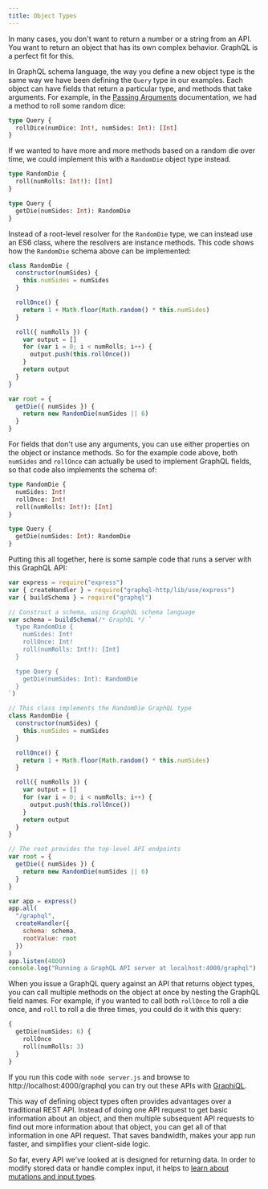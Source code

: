 ```yaml
---
title: Object Types
---
```


In many cases, you don't want to return a number or a string from an API. You
want to return an object that has its own complex behavior. GraphQL is a perfect
fit for this.

In GraphQL schema language, the way you define a new object type is the same way
we have been defining the `Query` type in our examples. Each object can have
fields that return a particular type, and methods that take arguments. For
example, in the [Passing Arguments](/graphql-js/passing-arguments/)
documentation, we had a method to roll some random dice:

```graphql
type Query {
  rollDice(numDice: Int!, numSides: Int): [Int]
}
```

If we wanted to have more and more methods based on a random die over time, we
could implement this with a `RandomDie` object type instead.

```graphql
type RandomDie {
  roll(numRolls: Int!): [Int]
}

type Query {
  getDie(numSides: Int): RandomDie
}
```

Instead of a root-level resolver for the `RandomDie` type, we can instead use an
ES6 class, where the resolvers are instance methods. This code shows how the
`RandomDie` schema above can be implemented:

```js
class RandomDie {
  constructor(numSides) {
    this.numSides = numSides
  }

  rollOnce() {
    return 1 + Math.floor(Math.random() * this.numSides)
  }

  roll({ numRolls }) {
    var output = []
    for (var i = 0; i < numRolls; i++) {
      output.push(this.rollOnce())
    }
    return output
  }
}

var root = {
  getDie({ numSides }) {
    return new RandomDie(numSides || 6)
  }
}
```

For fields that don't use any arguments, you can use either properties on the
object or instance methods. So for the example code above, both `numSides` and
`rollOnce` can actually be used to implement GraphQL fields, so that code also
implements the schema of:

```graphql
type RandomDie {
  numSides: Int!
  rollOnce: Int!
  roll(numRolls: Int!): [Int]
}

type Query {
  getDie(numSides: Int): RandomDie
}
```

Putting this all together, here is some sample code that runs a server with this
GraphQL API:

```js
var express = require("express")
var { createHandler } = require("graphql-http/lib/use/express")
var { buildSchema } = require("graphql")

// Construct a schema, using GraphQL schema language
var schema = buildSchema(/* GraphQL */ `
  type RandomDie {
    numSides: Int!
    rollOnce: Int!
    roll(numRolls: Int!): [Int]
  }

  type Query {
    getDie(numSides: Int): RandomDie
  }
`)

// This class implements the RandomDie GraphQL type
class RandomDie {
  constructor(numSides) {
    this.numSides = numSides
  }

  rollOnce() {
    return 1 + Math.floor(Math.random() * this.numSides)
  }

  roll({ numRolls }) {
    var output = []
    for (var i = 0; i < numRolls; i++) {
      output.push(this.rollOnce())
    }
    return output
  }
}

// The root provides the top-level API endpoints
var root = {
  getDie({ numSides }) {
    return new RandomDie(numSides || 6)
  }
}

var app = express()
app.all(
  "/graphql",
  createHandler({
    schema: schema,
    rootValue: root
  })
)
app.listen(4000)
console.log("Running a GraphQL API server at localhost:4000/graphql")
```

When you issue a GraphQL query against an API that returns object types, you can
call multiple methods on the object at once by nesting the GraphQL field names.
For example, if you wanted to call both `rollOnce` to roll a die once, and
`roll` to roll a die three times, you could do it with this query:

```graphql
{
  getDie(numSides: 6) {
    rollOnce
    roll(numRolls: 3)
  }
}
```

If you run this code with `node server.js` and browse to
http://localhost:4000/graphql you can try out these APIs with
[GraphiQL](https://github.com/graphql/graphiql).

This way of defining object types often provides advantages over a traditional
REST API. Instead of doing one API request to get basic information about an
object, and then multiple subsequent API requests to find out more information
about that object, you can get all of that information in one API request. That
saves bandwidth, makes your app run faster, and simplifies your client-side
logic.

So far, every API we've looked at is designed for returning data. In order to
modify stored data or handle complex input, it helps to
[learn about mutations and input types](/graphql-js/mutations-and-input-types/).

